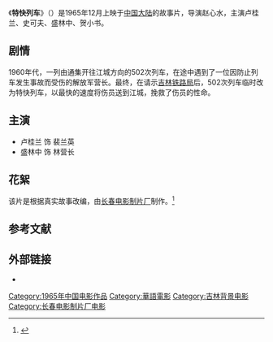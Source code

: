 {{Infobox Film
|片名 = 特快列车
|电影原名 = An Express Train
|图像 = 
|图像说明 = 
|导演 = 赵心水
|监制 = 
|制片 = 
|编剧 = 郑福成<br />赵心水
|剧本 = 
|原著 = 
|主演 = {{ubl|卢桂兰|史可夫|盛林中|贺小书}}
|主题曲 = 
|片头曲 = 
|片尾曲 = 
|配乐 = 
|摄影 = 
|剪辑 = 
|制片商 = 长春电影制片厂
|发行商 = 长春电影制片厂
|上映日期 = {{Film date|1965|12||中国大陆}}
|片长 = 1小时24分钟
|产地 = {{CHNML}}
|语言 = [[現代標準漢語|国语普通话]]
|预算 = 
|票房 = 
|前集 = 
|续集 = 
|中国大陆片名 = 
|港澳片名 = 
|新马片名 = 
|台湾片名 = 
}}

《'''特快列车'''》（{{lang-en|'''An Express train'''}}）是1965年12月上映于[[中国大陆|中国大陆]]的故事片，导演赵心水，主演卢桂兰、史可夫、盛林中、贺小书。

==剧情==
1960年代，一列由通集开往江城方向的502次列车，在途中遇到了一位因防止列车发生事故而受伤的解放军营长。最终，在请示[[吉林铁路局|吉林铁路局]]后，502次列车临时改为特快列车，以最快的速度将伤员送到江城，挽救了伤员的性命。

==主演==
*卢桂兰 饰 裴兰英
*盛林中 饰 林营长

== 花絮 ==
该片是根据真实故事改编，由[[长春电影制片厂|长春电影制片厂]]制作。<ref>{{cite web|url=http://ent.sina.com.cn/m/2005-05-11/1440720691.html|title=本期电影传奇《特快列车－速度》节目介绍(图)|accessdate=2005-05-11|publisher=[[新浪网|新浪网]]|work=|language=zh-cn|archive-date=2005-11-07|archive-url=https://web.archive.org/web/20051107204205/http://ent.sina.com.cn/m/2005-05-11/1440720691.html|dead-url=no}}</ref>

==参考文献==
{{reflist}}

== 外部链接 ==
* {{douban}}

[[Category:1965年中国电影作品|Category:1965年中国电影作品]]
[[Category:華語電影|Category:華語電影]]
[[Category:吉林背景电影|Category:吉林背景电影]]
[[Category:长春电影制片厂电影|Category:长春电影制片厂电影]]